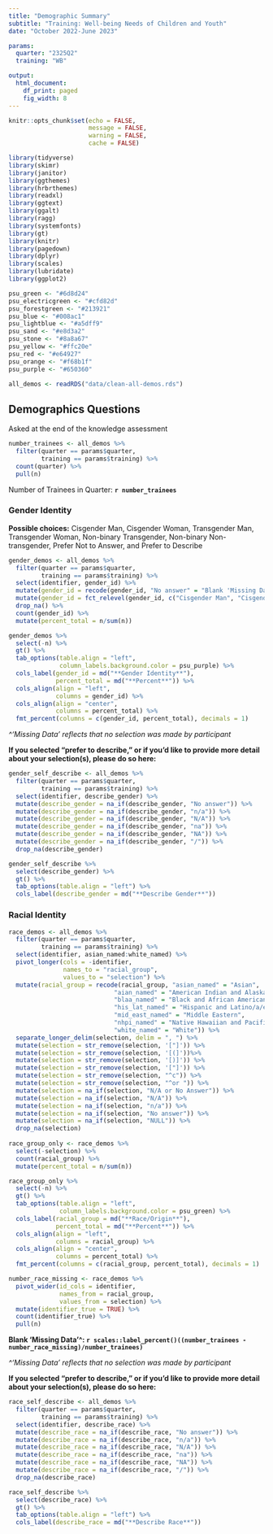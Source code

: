 ```yaml
---
title: "Demographic Summary"
subtitle: "Training: Well-being Needs of Children and Youth"
date: "October 2022-June 2023"

params:
  quarter: "2325Q2"
  training: "WB"

output: 
  html_document:
    df_print: paged
    fig_width: 8
---
```


```r
knitr::opts_chunk$set(echo = FALSE,
                      message = FALSE,
                      warning = FALSE,
                      cache = FALSE)
```

```r
library(tidyverse)
library(skimr)
library(janitor)
library(ggthemes)
library(hrbrthemes)
library(readxl)
library(ggtext)
library(ggalt)
library(ragg)
library(systemfonts)
library(gt)
library(knitr)
library(pagedown)
library(dplyr)
library(scales)
library(lubridate)
library(ggplot2)
```

```r
psu_green <- "#6d8d24"
psu_electricgreen <- "#cfd82d"
psu_forestgreen <- "#213921"
psu_blue <- "#008ac1"
psu_lightblue <- "#a5dff9"
psu_sand <- "#e8d3a2"
psu_stone <- "#8a8a67"
psu_yellow <- "#ffc20e"
psu_red <- "#e64927"
psu_orange <- "#f68b1f"
psu_purple <- "#650360"
```

```r
all_demos <- readRDS("data/clean-all-demos.rds")
```

## Demographics Questions
Asked at the end of the knowledge assessment

```r
number_trainees <- all_demos %>% 
  filter(quarter == params$quarter,
         training == params$training) %>% 
  count(quarter) %>% 
  pull(n)
```

Number of Trainees in Quarter: **`r number_trainees`**

### Gender Identity

**Possible choices:** Cisgender Man, Cisgender Woman, Transgender Man, Transgender Woman, Non-binary Transgender, Non-binary Non-transgender, Prefer Not to Answer, and Prefer to Describe

```r
gender_demos <- all_demos %>% 
  filter(quarter == params$quarter,
         training == params$training) %>% 
  select(identifier, gender_id) %>% 
  mutate(gender_id = recode(gender_id, "No answer" = "Blank 'Missing Data'^")) %>%
  mutate(gender_id = fct_relevel(gender_id, c("Cisgender Man", "Cisgender Woman", "Transgender Man", "Transgender Woman", "Non-binary Transgender", "Non-binary Non-transgender", "Prefer Not to Answer", "Prefer to Describe", "Blank 'Missing Data'^"))) %>% 
  drop_na() %>% 
  count(gender_id) %>% 
  mutate(percent_total = n/sum(n)) 

gender_demos %>%  
  select(-n) %>% 
  gt() %>% 
  tab_options(table.align = "left",
              column_labels.background.color = psu_purple) %>% 
  cols_label(gender_id = md("**Gender Identity**"),
             percent_total = md("**Percent**")) %>% 
  cols_align(align = "left",
             columns = gender_id) %>% 
  cols_align(align = "center",
             columns = percent_total) %>% 
  fmt_percent(columns = c(gender_id, percent_total), decimals = 1)
```
*^'Missing Data' reflects that no selection was made by participant*


**If you selected "prefer to describe," or if you'd like to provide more detail about your selection(s), please do so here:**

```r
gender_self_describe <- all_demos %>% 
  filter(quarter == params$quarter,
         training == params$training) %>% 
  select(identifier, describe_gender) %>% 
  mutate(describe_gender = na_if(describe_gender, "No answer")) %>% 
  mutate(describe_gender = na_if(describe_gender, "n/a")) %>% 
  mutate(describe_gender = na_if(describe_gender, "N/A")) %>% 
  mutate(describe_gender = na_if(describe_gender, "na")) %>% 
  mutate(describe_gender = na_if(describe_gender, "NA")) %>% 
  mutate(describe_gender = na_if(describe_gender, "/")) %>% 
  drop_na(describe_gender)

gender_self_describe %>% 
  select(describe_gender) %>% 
  gt() %>% 
  tab_options(table.align = "left") %>% 
  cols_label(describe_gender = md("**Describe Gender**"))
```

### Racial Identity

```r
race_demos <- all_demos %>% 
  filter(quarter == params$quarter,
         training == params$training) %>% 
  select(identifier, asian_named:white_named) %>%
  pivot_longer(cols = -identifier,
               names_to = "racial_group",
               values_to = "selection") %>% 
  mutate(racial_group = recode(racial_group, "asian_named" = "Asian",
                             "aian_named" = "American Indian and Alaska Native",
                             "blaa_named" = "Black and African American",
                             "his_lat_named" = "Hispanic and Latino/a/e",
                             "mid_east_named" = "Middle Eastern",
                             "nhpi_named" = "Native Hawaiian and Pacific Islander",
                             "white_named" = "White")) %>% 
  separate_longer_delim(selection, delim = ", ") %>%  
  mutate(selection = str_remove(selection, '["]')) %>% 
  mutate(selection = str_remove(selection, '[(]'))%>% 
  mutate(selection = str_remove(selection, '[)]')) %>% 
  mutate(selection = str_remove(selection, '["]')) %>% 
  mutate(selection = str_remove(selection, "^c")) %>% 
  mutate(selection = str_remove(selection, "^or ")) %>% 
  mutate(selection = na_if(selection, "N/A or No Answer")) %>% 
  mutate(selection = na_if(selection, "N/A")) %>% 
  mutate(selection = na_if(selection, "n/a")) %>% 
  mutate(selection = na_if(selection, "No answer")) %>%
  mutate(selection = na_if(selection, "NULL")) %>% 
  drop_na(selection)
  
race_group_only <- race_demos %>% 
  select(-selection) %>% 
  count(racial_group) %>% 
  mutate(percent_total = n/sum(n)) 

race_group_only %>%  
  select(-n) %>% 
  gt() %>% 
  tab_options(table.align = "left",
              column_labels.background.color = psu_green) %>% 
  cols_label(racial_group = md("**Race/Origin**"),
             percent_total = md("**Percent**")) %>% 
  cols_align(align = "left",
             columns = racial_group) %>% 
  cols_align(align = "center",
             columns = percent_total) %>% 
  fmt_percent(columns = c(racial_group, percent_total), decimals = 1)
```

```r
number_race_missing <- race_demos %>% 
  pivot_wider(id_cols = identifier,
              names_from = racial_group,
              values_from = selection) %>% 
  mutate(identifier_true = TRUE) %>% 
  count(identifier_true) %>% 
  pull(n)
```
**Blank 'Missing Data'^: `r scales::label_percent()((number_trainees - number_race_missing)/number_trainees)`**

*^'Missing Data' reflects that no selection was made by participant*


**If you selected "prefer to describe," or if you'd like to provide more detail about your selection(s), please do so here:**

```r
race_self_describe <- all_demos %>% 
  filter(quarter == params$quarter,
         training == params$training) %>% 
  select(identifier, describe_race) %>% 
  mutate(describe_race = na_if(describe_race, "No answer")) %>% 
  mutate(describe_race = na_if(describe_race, "n/a")) %>% 
  mutate(describe_race = na_if(describe_race, "N/A")) %>% 
  mutate(describe_race = na_if(describe_race, "na")) %>% 
  mutate(describe_race = na_if(describe_race, "NA")) %>% 
  mutate(describe_race = na_if(describe_race, "/")) %>% 
  drop_na(describe_race)

race_self_describe %>% 
  select(describe_race) %>% 
  gt() %>% 
  tab_options(table.align = "left") %>% 
  cols_label(describe_race = md("**Describe Race**"))
```